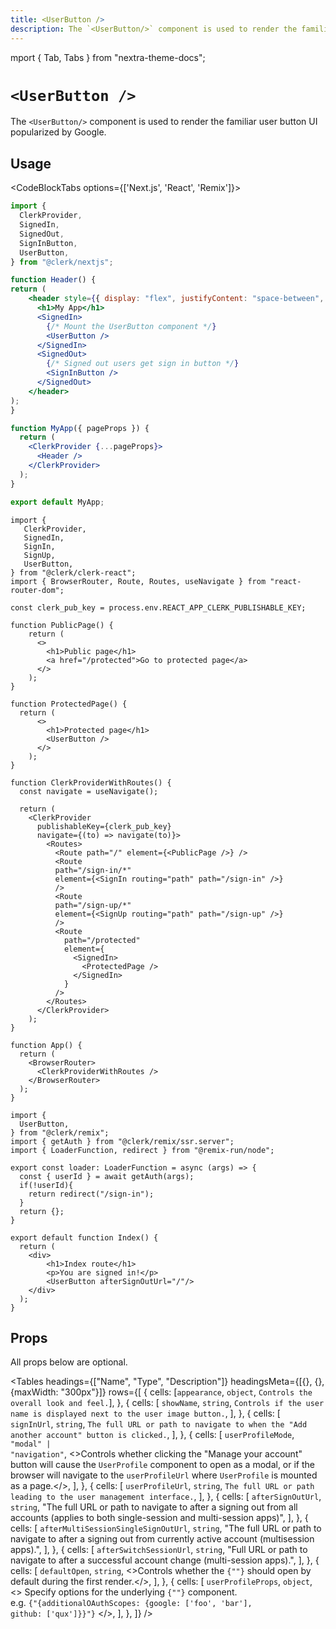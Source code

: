 ```yaml
---
title: <UserButton />
description: The `<UserButton/>` component is used to render the familiar user button UI popularized by Google.
---
```


mport { Tab, Tabs } from "nextra-theme-docs";

# `<UserButton />`

<Images width={496} height={564} src="/images/ui-components/component-user_button.svg" alt="User Button Example" />

The `<UserButton/>` component is used to render the familiar user button UI popularized by Google.

## Usage

<CodeBlockTabs options={['Next.js', 'React', 'Remix']}>
  ```jsx copy filename="userButtonExample.tsx"
  import {
    ClerkProvider,
    SignedIn,
    SignedOut,
    SignInButton,
    UserButton,
  } from "@clerk/nextjs";

  function Header() {
  return (
      <header style={{ display: "flex", justifyContent: "space-between", padding: 20 }}>
        <h1>My App</h1>
        <SignedIn>
          {/* Mount the UserButton component */}
          <UserButton />
        </SignedIn>
        <SignedOut>
          {/* Signed out users get sign in button */}
          <SignInButton />
        </SignedOut>
      </header>
  );
  }

  function MyApp({ pageProps }) {
    return (
      <ClerkProvider {...pageProps}>
        <Header />
      </ClerkProvider>
    );
  }

  export default MyApp;
  ```

  ```tsx filename="app.tsx" copy
  import {
     ClerkProvider,
     SignedIn,
     SignIn,
     SignUp,
     UserButton,
  } from "@clerk/clerk-react";
  import { BrowserRouter, Route, Routes, useNavigate } from "react-router-dom";

  const clerk_pub_key = process.env.REACT_APP_CLERK_PUBLISHABLE_KEY;

  function PublicPage() {
      return (
        <>
          <h1>Public page</h1>
          <a href="/protected">Go to protected page</a>
        </>
      );
  }

  function ProtectedPage() {
    return (
        <>
          <h1>Protected page</h1>
          <UserButton />
        </>
      );
  }

  function ClerkProviderWithRoutes() {
    const navigate = useNavigate();

    return (
      <ClerkProvider
        publishableKey={clerk_pub_key}
        navigate={(to) => navigate(to)}>
          <Routes>
            <Route path="/" element={<PublicPage />} />
            <Route
            path="/sign-in/*"
            element={<SignIn routing="path" path="/sign-in" />}
            />
            <Route
            path="/sign-up/*"
            element={<SignUp routing="path" path="/sign-up" />}
            />
            <Route
              path="/protected"
              element={
                <SignedIn>
                  <ProtectedPage />
                </SignedIn>
              }
            />
          </Routes>
        </ClerkProvider>
      );
  }

  function App() {
    return (
      <BrowserRouter>
        <ClerkProviderWithRoutes />
      </BrowserRouter>
    );
  }

  ```

  ```tsx filename="router/index.tsx" copy
  import {
    UserButton,
  } from "@clerk/remix";
  import { getAuth } from "@clerk/remix/ssr.server";
  import { LoaderFunction, redirect } from "@remix-run/node";

  export const loader: LoaderFunction = async (args) => {
    const { userId } = await getAuth(args);
    if(!userId){
      return redirect("/sign-in");
    }
    return {};
  }

  export default function Index() {
    return (
      <div>
          <h1>Index route</h1>
          <p>You are signed in!</p>
          <UserButton afterSignOutUrl="/"/>
      </div>
    );
  }
  ```
</CodeBlockTabs>

## Props

All props below are optional.

<Tables
  headings={["Name", "Type", "Description"]}
  headingsMeta={[{}, {}, {maxWidth: "300px"}]}
  rows={[
  {
  cells: [<code>appearance</code>, <code>object</code>, `Controls the overall look and feel.`],
  },
  {
  cells: [
  <code>showName</code>,
  <code>string</code>,
  `Controls if the user name is displayed next to the user image button.`,
  ],
  },
  {
  cells: [
  <code>signInUrl</code>,
  <code>string</code>,
  `The full URL or path to navigate to when the "Add another account" button is clicked.`,
  ],
  },
  {
  cells: [
  <code>userProfileMode</code>,
  <code>"modal" | "navigation"</code>,
  <>Controls whether clicking the "Manage your account" button will cause the <code>UserProfile</code> component to open as a modal, or if the browser will navigate to the <code>userProfileUrl</code> where <code>UserProfile</code> is mounted as a page.</>,
  ],
  },
  {
  cells: [
  <code>userProfileUrl</code>,
  <code>string</code>,
  `The full URL or path leading to the user management interface.`,
  ],
  },
  {
  cells: [
  <code>afterSignOutUrl</code>,
  <code>string</code>,
  "The full URL or path to navigate to after a signing out from all accounts (applies to both single-session and multi-session apps)",
  ],
  },
  {
  cells: [
  <code>afterMultiSessionSingleSignOutUrl</code>,
  <code>string</code>,
  "The full URL or path to navigate to after a signing out from currently active account (multisession apps).",
  ],
  },
  {
  cells: [
  <code>afterSwitchSessionUrl</code>,
  <code>string</code>,
  "Full URL or path to navigate to after a successful account change (multi-session apps).",
  ],
  },
  {
  cells: [
  <code>defaultOpen</code>,
  <code>string</code>,
  <>Controls whether the <code>{"<UserButton/>"}</code> should open by default during the first render.</>,
  ],
  },
  {
  cells: [
  <code>userProfileProps</code>,
  <code>object</code>,
  <>
  Specify options for the underlying <code>{"<UserProfile />"}</code> component.
  <br/>
  e.g. <code>{"{additionalOAuthScopes: {google: ['foo', 'bar'], github: ['qux']}}"}</code>
  </>,
  ],
  },
  ]}
/>
